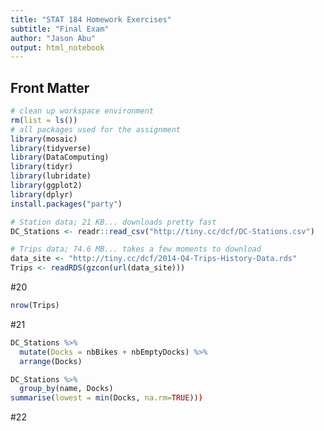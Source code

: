 ```yaml
---
title: "STAT 184 Homework Exercises" 
subtitle: "Final Exam"
author: "Jason Abu"
output: html_notebook
---
```




## Front Matter

```r
# clean up workspace environment
rm(list = ls())
# all packages used for the assignment
library(mosaic)
library(tidyverse)
library(DataComputing)
library(tidyr)
library(lubridate)
library(ggplot2)
library(dplyr)
install.packages("party")
```

```r
# Station data; 21 KB... downloads pretty fast 
DC_Stations <- readr::read_csv("http://tiny.cc/dcf/DC-Stations.csv") 

```

```r
# Trips data; 74.6 MB... takes a few moments to download 
data_site <- "http://tiny.cc/dcf/2014-Q4-Trips-History-Data.rds" 
Trips <- readRDS(gzcon(url(data_site)))
```

#20
```r
nrow(Trips)
```


#21
```r
DC_Stations %>%
  mutate(Docks = nbBikes + nbEmptyDocks) %>%
  arrange(Docks)
```
```r
DC_Stations %>%
  group_by(name, Docks)
summarise(lowest = min(Docks, na.rm=TRUE)))
```

#22
